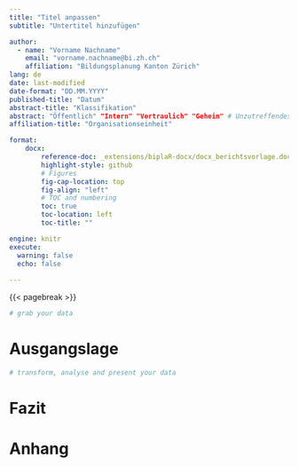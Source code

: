```yaml
---
title: "Titel anpassen"
subtitle: "Untertitel hinzufügen"

author: 
  - name: "Vorname Nachname"
    email: "vorname.nachname@bi.zh.ch"
    affiliation: "Bildungsplanung Kanton Zürich"
lang: de
date: last-modified
date-format: "DD.MM.YYYY"
published-title: "Datum"
abstract-title: "Klassifikation"
abstract: "Öffentlich" "Intern" "Vertraulich" "Geheim" # Unzutreffendes löschen
affiliation-title: "Organisationseinheit"

format: 
    docx:
        reference-doc: _extensions/biplaR-docx/docx_berichtsvorlage.docx
        highlight-style: github
        # Figures
        fig-cap-location: top
        fig-align: "left"
        # TOC and numbering
        toc: true
        toc-location: left
        toc-title: ""

engine: knitr
execute:
  warning: false
  echo: false
  
---
```


{{< pagebreak >}}

```r

# grab your data

```

# Ausgangslage

```r

# transform, analyse and present your data

```

# Fazit

# Anhang

